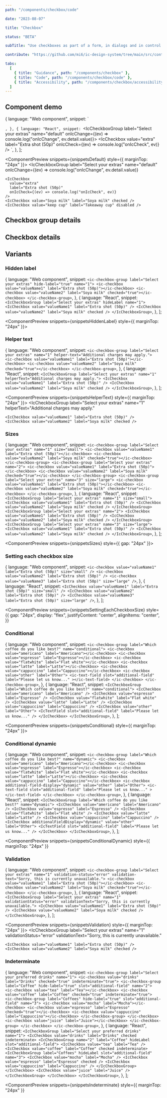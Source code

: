 ```yaml
---
path: "/components/checkbox/code"

date: "2023-08-07"

title: "Checkbox"

status: "BETA"

subTitle: "Use checkboxes as part of a form, in dialogs and in control areas such as filters or settings."

contribute: "https://github.com/mi6/ic-design-system/tree/main/src/content/structured/components/checkbox"

tabs:
  [
    { title: "Guidance", path: "/components/checkbox" },
    { title: "Code", path: "/components/checkbox/code" },
    { title: "Accessibility", path: "/components/checkbox/accessibility" },
  ]
---
```



## Component demo

  {
    language: "Web component",
    snippet: `<ic-checkbox-group label="Select your extras" name="default">
  <ic-checkbox value="extra" label="Extra shot (50p)"></ic-checkbox>
  <ic-checkbox value="Soya milk" label="Soya milk" checked ></ic-checkbox>
  <ic-checkbox value="keep cup" label="Takeaway cup" disabled="true" ></ic-checkbox>
</ic-checkbox-group>
<script>
  const checkboxGroup = document.querySelector('ic-checkbox-group');
  checkboxGroup.addEventListener('icChange', (ev) => console.log('icChange', ev.detail.value));
  const checkboxes = document.querySelector('ic-checkbox');
  checkboxes.forEach((checkbox) => {
    checkbox.addEventListener('icCheck', (ev) => {
      console.log('icCheck', ev);
    })
  })
</script>
`,
  },
  {
    language: "React",
    snippet: `<IcCheckboxGroup label="Select your extras" name="default" onIcChange={(ev) => console.log("onIcChange", ev.detail.value)}>
  <IcCheckbox value="extra" label="Extra shot (50p)" onIcCheck={(ev) => console.log("onIcCheck", ev)} />
  <IcCheckbox value="Soya milk" label="Soya milk" checked />
  <IcCheckbox value="keep cup" label="Takeaway cup" disabled />
</IcCheckboxGroup>`,
  },
];

<ComponentPreview snippets={snippetsDefault} style={{ marginTop: "24px" }}>
  <IcCheckboxGroup
    label="Select your extras"
    name="default"
    onIcChange={(ev) => console.log("onIcChange", ev.detail.value)}
  >
    <IcCheckbox
      value="extra"
      label="Extra shot (50p)"
      onIcCheck={(ev) => console.log("onIcCheck", ev)}
    />
    <IcCheckbox value="Soya milk" label="Soya milk" checked />
    <IcCheckbox value="keep cup" label="Takeaway cup" disabled />
  </IcCheckboxGroup>
</ComponentPreview>

## Checkbox group details

<ComponentDetails component="ic-checkbox-group" />

## Checkbox details

<ComponentDetails component="ic-checkbox" />

## Variants

### Hidden label

  {
    language: "Web component",
    snippet: `<ic-checkbox-group label="Select your extras" hide-label="true" name="1">
  <ic-checkbox value="valueName1" label="Extra shot (50p)"></ic-checkbox>
  <ic-checkbox value="valueName2" label="Soya milk" checked="true"></ic-checkbox>
</ic-checkbox-group>`,
  },
  {
    language: "React",
    snippet: `<IcCheckboxGroup label="Select your extras" hideLabel name="1">
  <IcCheckbox value="valueName1" label="Extra shot (50p)" />
  <IcCheckbox value="valueName2" label="Soya milk" checked />
</IcCheckboxGroup>`,
  },
];

<ComponentPreview snippets={snippetsHiddenLabel} style={{ marginTop: "24px" }}>
  <IcCheckboxGroup label="Select your extras" hideLabel name="1">
    <IcCheckbox value="valueName1" label="Extra shot (50p)" />
    <IcCheckbox value="valueName2" label="Soya milk" checked />
  </IcCheckboxGroup>
</ComponentPreview>

### Helper text

  {
    language: "Web component",
    snippet: `<ic-checkbox-group label="Select your extras" name="1" helper-text="Additional charges may apply.">
  <ic-checkbox value="valueName1" label="Extra shot (50p)"></ic-checkbox>
  <ic-checkbox value="valueName2" label="Soya milk" checked="true"></ic-checkbox>
</ic-checkbox-group>`,
  },
  {
    language: "React",
    snippet: `<IcCheckboxGroup label="Select your extras" name="1" helperText="Additional charges may apply.">
  <IcCheckbox value="valueName1" label="Extra shot (50p)" />
  <IcCheckbox value="valueName2" label="Soya milk" checked />
</IcCheckboxGroup>`,
  },
];

<ComponentPreview snippets={snippetsHelperText} style={{ marginTop: "24px" }}>
  <IcCheckboxGroup
    label="Select your extras"
    name="1"
    helperText="Additional charges may apply."
  >
    <IcCheckbox value="valueName1" label="Extra shot (50p)" />
    <IcCheckbox value="valueName2" label="Soya milk" checked />
  </IcCheckboxGroup>
</ComponentPreview>

### Sizes

  {
    language: "Web component",
    snippet: `<ic-checkbox-group label="Select your extras" name="1" size="small">
  <ic-checkbox value="valueName1" label="Extra shot (50p)"></ic-checkbox>
  <ic-checkbox value="valueName2" label="Soya milk" checked="true"></ic-checkbox>
</ic-checkbox-group>
<ic-checkbox-group label="Select your extras" name="2">
  <ic-checkbox value="valueName1" label="Extra shot (50p)"></ic-checkbox>
  <ic-checkbox value="valueName2" label="Soya milk" checked="true"></ic-checkbox>
</ic-checkbox-group>
<ic-checkbox-group label="Select your extras" name="3" size="large">
  <ic-checkbox value="valueName1" label="Extra shot (50p)"></ic-checkbox>
  <ic-checkbox value="valueName2" label="Soya milk" checked="true"></ic-checkbox>
</ic-checkbox-group>`,
  },
  {
    language: "React",
    snippet: `<IcCheckboxGroup label="Select your extras" name="1" size="small">
  <IcCheckbox value="valueName1" label="Extra shot (50p)" />
  <IcCheckbox value="valueName2" label="Soya milk" checked />
</IcCheckboxGroup>
<IcCheckboxGroup label="Select your extras" name="2">
  <IcCheckbox value="valueName1" label="Extra shot (50p)" />
  <IcCheckbox value="valueName2" label="Soya milk" checked />
</IcCheckboxGroup>
<IcCheckboxGroup label="Select your extras" name="3" size="large">
  <IcCheckbox value="valueName1" label="Extra shot (50p)" />
  <IcCheckbox value="valueName2" label="Soya milk" checked />
</IcCheckboxGroup>`,
  },
];

<ComponentPreview snippets={snippetsSizes} style={{ gap: "24px" }}>
  <IcCheckboxGroup label="Select your extras" name="1" size="small">
    <IcCheckbox value="valueName1" label="Extra shot (50p)" />
    <IcCheckbox value="valueName2" label="Soya milk" checked />
  </IcCheckboxGroup>
  <IcCheckboxGroup label="Select your extras" name="2">
    <IcCheckbox value="valueName1" label="Extra shot (50p)" />
    <IcCheckbox value="valueName2" label="Soya milk" checked />
  </IcCheckboxGroup>
  <IcCheckboxGroup label="Select your extras" name="3" size="large">
    <IcCheckbox value="valueName1" label="Extra shot (50p)" />
    <IcCheckbox value="valueName2" label="Soya milk" checked />
  </IcCheckboxGroup>
</ComponentPreview>

### Setting each checkbox size

  {
    language: "Web component",
    snippet: `<ic-checkbox value="valueName1" label="Extra shot (50p)" size="small" />
<ic-checkbox value="valueName2" label="Extra shot (50p)" />
<ic-checkbox value="valueName3" label="Extra shot (50p)" size="large" />`,
  },
  {
    language: "React",
    snippet: `<IcCheckbox value="valueName1" label="Extra shot (50p)" size="small" />
<IcCheckbox value="valueName2" label="Extra shot (50p)" />
<IcCheckbox value="valueName3" label="Extra shot (50p)" size="large" />`,
  },
];

<ComponentPreview
  snippets={snippetsSettingEachCheckboxSize}
  style={{
    gap: "24px",
    display: "flex",
    justifyContent: "center",
    alignItems: "center",
  }}
>
  <IcCheckbox value="valueName1" label="Extra shot (50p)" size="small" />
  <IcCheckbox value="valueName2" label="Extra shot (50p)" />
  <IcCheckbox value="valueName3" label="Extra shot (50p)" size="large" />
</ComponentPreview>

### Conditional

  {
    language: "Web component",
    snippet: `<ic-checkbox-group label="Which coffee do you like best?" name="conditional">
  <ic-checkbox value="americano" label="Americano"></ic-checkbox>
  <ic-checkbox value="espresso" label="Espresso"></ic-checkbox>
  <ic-checkbox value="flatwhite" label="Flat white"></ic-checkbox>
  <ic-checkbox value="latte" label="Latte"></ic-checkbox>
  <ic-checkbox value="cappuccino" label="Cappuccino"></ic-checkbox>
  <ic-checkbox value="other" label="Other">
    <ic-text-field
      slot="additional-field"
      label="Please let us know..."
    ></ic-text-field>
  </ic-checkbox>
</ic-checkbox-group>`,
  },
  {
    language: "React",
    snippet: `<IcCheckboxGroup label="Which coffee do you like best?" name="conditional">
  <IcCheckbox value="americano" label="Americano" />
  <IcCheckbox value="espresso" label="Espresso" />
  <IcCheckbox value="flatwhite" label="Flat white" />
  <IcCheckbox value="latte" label="Latte" />
  <IcCheckbox value="cappuccino" label="Cappuccino" />
  <IcCheckbox value="other" label="Other">
    <IcTextField
      slot="additional-field"
      label="Please let us know..."
    />
  </IcCheckbox>
</IcCheckboxGroup>`,
  },
];

<ComponentPreview snippets={snippetsConditional} style={{ marginTop: "24px" }}>
  <IcCheckboxGroup label="Which coffee do you like best?" name="conditional">
    <IcCheckbox value="americano" label="Americano" />
    <IcCheckbox value="espresso" label="Espresso" />
    <IcCheckbox value="flatwhite" label="Flat white" />
    <IcCheckbox value="latte" label="Latte" />
    <IcCheckbox value="cappuccino" label="Cappuccino" />
    <IcCheckbox value="other" label="Other">
      <IcTextField slot="additional-field" label="Please let us know..." />
    </IcCheckbox>
  </IcCheckboxGroup>
</ComponentPreview>

### Conditional dynamic

  {
    language: "Web component",
    snippet: `<ic-checkbox-group label="Which coffee do you like best?" name="dynamic">
  <ic-checkbox value="americano" label="Americano"></ic-checkbox>
  <ic-checkbox value="espresso" label="Espresso"></ic-checkbox>
  <ic-checkbox value="flatwhite" label="Flat white"></ic-checkbox>
  <ic-checkbox value="latte" label="Latte"></ic-checkbox>
  <ic-checkbox value="cappuccino" label="Cappuccino"></ic-checkbox>
  <ic-checkbox additional-field-display="dynamic" value="other" label="Other">
    <ic-text-field
      slot="additional-field"
      label="Please let us know..."
    ></ic-text-field>
  </ic-checkbox>
</ic-checkbox-group>`,
  },
  {
    language: "React",
    snippet: `<IcCheckboxGroup label="Which coffee do you like best?" name="dynamic">
  <IcCheckbox value="americano" label="Americano" />
  <IcCheckbox value="espresso" label="Espresso" />
  <IcCheckbox value="flatwhite" label="Flat white" />
  <IcCheckbox value="latte" label="Latte" />
  <IcCheckbox value="cappuccino" label="Cappuccino" />
  <IcCheckbox additionalFieldDisplay="dynamic" value="other" label="Other">
    <IcTextField
      slot="additional-field"
      label="Please let us know..."
    />
  </IcCheckbox>
</IcCheckboxGroup>`,
  },
];

<ComponentPreview
  snippets={snippetsConditionalDynamic}
  style={{ marginTop: "24px" }}
>
  <IcCheckboxGroup label="Which coffee do you like best?" name="dynamic">
    <IcCheckbox value="americano" label="Americano" />
    <IcCheckbox value="espresso" label="Espresso" />
    <IcCheckbox value="flatwhite" label="Flat white" />
    <IcCheckbox value="latte" label="Latte" />
    <IcCheckbox value="cappuccino" label="Cappuccino" />
    <IcCheckbox additionalFieldDisplay="dynamic" value="other" label="Other">
      <IcTextField slot="additional-field" label="Please let us know..." />
    </IcCheckbox>
  </IcCheckboxGroup>
</ComponentPreview>

### Validation

  {
    language: "Web component",
    snippet: `<ic-checkbox-group label="Select your extras" name="1" validation-status="error" validation-text="Sorry, this is currently unavailable.">
  <ic-checkbox value="valueName1" label="Extra shot (50p)"></ic-checkbox>
  <ic-checkbox value="valueName2" label="Soya milk" checked="true"></ic-checkbox>
</ic-checkbox-group>`,
  },
  {
    language: "React",
    snippet: `<IcCheckboxGroup label="Select your extras" name="1" validationStatus="error" validationText="Sorry, this is currently unavailable.">
  <IcCheckbox value="valueName1" label="Extra shot (50p)" />
  <IcCheckbox value="valueName2" label="Soya milk" checked />
</IcCheckboxGroup>`,
  },
];

<ComponentPreview snippets={snippetsValidation} style={{ marginTop: "24px" }}>
  <IcCheckboxGroup
    label="Select your extras"
    name="1"
    validationStatus="error"
    validationText="Sorry, this is currently unavailable."
  >
    <IcCheckbox value="valueName1" label="Extra shot (50p)" />
    <IcCheckbox value="valueName2" label="Soya milk" checked />
  </IcCheckboxGroup>
</ComponentPreview>

### Indeterminate

  {
    language: "Web component",
    snippet: `<ic-checkbox-group label="Select your preferred drinks" name="1">
  <ic-checkbox value="drinks" label="Drinks" checked="true" indeterminate="true">
    <ic-checkbox-group label="Coffee" hide-label="true" slot="additional-field" name="2">
      <ic-checkbox value="tea" label="Tea"></ic-checkbox>
      <ic-checkbox value="coffee" label="Coffee" checked="true" indeterminate="true">
        <ic-checkbox-group label="Coffees" hide-label="true" slot="additional-field" name="3">
          <ic-checkbox value="mocha" label="Mocha"></ic-checkbox>
          <ic-checkbox value="espresso" label="Espresso" checked="true"></ic-checkbox>
          <ic-checkbox value="cappuccino" label="Cappuccino"></ic-checkbox>
        </ic-checkbox-group>
      </ic-checkbox>
      <ic-checkbox value="juice" label="Juice"></ic-checkbox>
    </ic-checkbox-group>
  </ic-checkbox>
</ic-checkbox-group>`,
  },
  {
    language: "React",
    snippet: `<IcCheckboxGroup label="Select your preferred drinks" name="1">
  <IcCheckbox value="drinks" label="Drinks" checked indeterminate>
    <IcCheckboxGroup name="2" label="Coffee" hideLabel slot="additional-field">
      <IcCheckbox value="tea" label="Tea" />
      <IcCheckbox value="coffee" label="Coffee" checked indeterminate>
        <IcCheckboxGroup label="Coffees" hideLabel slot="additional-field" name="3">
          <IcCheckbox value="mocha" label="Mocha" />
          <IcCheckbox value="espresso" label="Espresso" checked />
          <IcCheckbox value="cappuccino" label="Cappuccino" />
        </IcCheckboxGroup>
      </IcCheckbox>
      <IcCheckbox value="juice" label="Juice" />
    </IcCheckboxGroup>
  </IcCheckbox>
</IcCheckboxGroup>`,
  },
];

<ComponentPreview
  snippets={snippetsIndeterminate}
  style={{ marginTop: "24px" }}
>
  <IcCheckboxGroup label="Select your preferred drinks" name="1">
    <IcCheckbox value="drinks" label="Drinks" checked indeterminate>
      <IcCheckboxGroup
        name="2"
        label="Coffee"
        hideLabel
        slot="additional-field"
      >
        <IcCheckbox value="tea" label="Tea" />
        <IcCheckbox value="coffee" label="Coffee" checked indeterminate>
          <IcCheckboxGroup
            label="Coffees"
            hideLabel
            slot="additional-field"
            name="3"
          >
            <IcCheckbox value="mocha" label="Mocha" />
            <IcCheckbox value="espresso" label="Espresso" checked />
            <IcCheckbox value="cappuccino" label="Cappuccino" />
          </IcCheckboxGroup>
        </IcCheckbox>
        <IcCheckbox value="juice" label="Juice" />
      </IcCheckboxGroup>
    </IcCheckbox>
  </IcCheckboxGroup>
</ComponentPreview>
